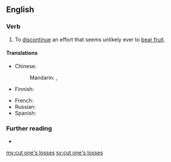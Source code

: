 ==English==

===Verb===
{{en-verb|cuts one's losses|cutting one's losses|cut one's losses}}

# To [[discontinue]] an effort that seems unlikely ever to [[bear fruit]].

====Translations====
{{trans-top|discontinue an effort that seems unlikely to ever bear fruit}}
* Chinese: 
*: Mandarin: {{t+|cmn|[[減少]][[損失]]}}, {{t+|cmn|[[减少]][[损失]]|tr=jiǎnshǎo sǔnshī}}
* Finnish: {{t|fi|[[rajata]] [[tappio]]}}
{{trans-mid}}
* French: {{t-needed|fr}}
* Russian: {{t-needed|ru}}
* Spanish: {{t-needed|es}}
{{trans-bottom}}

===Further reading===
* {{projectlink|pedia|sunk cost}}

[[my:cut one's losses]]
[[sv:cut one's losses]]